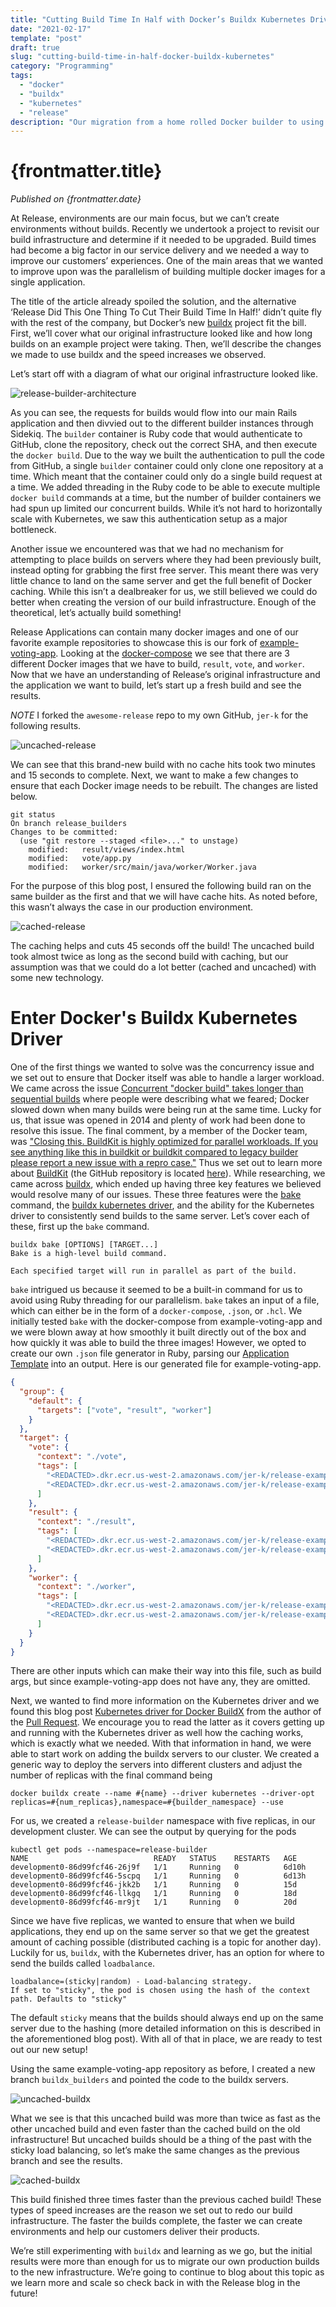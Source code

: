 ```yaml
---
title: "Cutting Build Time In Half with Docker’s Buildx Kubernetes Driver"
date: "2021-02-17"
template: "post"
draft: true
slug: "cutting-build-time-in-half-docker-buildx-kubernetes"
category: "Programming"
tags:
  - "docker"
  - "buildx"
  - "kubernetes"
  - "release"
description: "Our migration from a home rolled Docker builder to using Docker's Buildkit and Buildx tools."
---
```


# {frontmatter.title}

<PublishedOnReleaseBlog />

_Published on {frontmatter.date}_

At Release, environments are our main focus, but we can’t create environments without builds. Recently we undertook a
project to revisit our build infrastructure and determine if it needed to be upgraded. Build times had become a big
factor in our service delivery and we needed a way to improve our customers’ experiences. One of the main areas that
we wanted to improve upon was the parallelism of building multiple docker images for a single application.

The title of the article already spoiled the solution, and the alternative
‘Release Did This One Thing To Cut Their Build Time In Half!’ didn’t quite fly with the rest of the company,
but Docker’s new [buildx](https://github.com/docker/buildx) project fit the bill. First, we’ll cover what our original infrastructure looked like
and how long builds on an example project were taking. Then, we’ll describe the changes we made to use buildx and the
speed increases we observed.

Let’s start off with a diagram of what our original infrastructure looked like.

![release-builder-architecture](/post_images/release-builder-architecture.png)

As you can see, the requests for builds would flow into our main Rails application and then divvied out to the different
builder instances through Sidekiq. The `builder` container is Ruby code that would authenticate to GitHub, clone the
repository, check out the correct SHA, and then execute the `docker build`. Due to the way we built the authentication
to pull the code from GitHub, a single `builder` container could only clone one repository at a time. Which meant that
the container could only do a single build request at a time. We added threading in the Ruby code to be able to execute
multiple `docker build` commands at a time, but the number of builder containers we had spun up limited our concurrent
builds. While it’s not hard to horizontally scale with Kubernetes, we saw this authentication setup as a major bottleneck.

Another issue we encountered was that we had no mechanism for attempting to place builds on servers where they had been
previously built, instead opting for grabbing the first free server. This meant there was very little chance to land on
the same server and get the full benefit of Docker caching. While this isn’t a dealbreaker for us, we still believed we
could do better when creating the version of our build infrastructure. Enough of the theoretical, let’s actually build
something!

Release Applications can contain many docker images and one of our favorite example repositories to showcase this is our
fork of [example-voting-app](https://github.com/awesome-release/release-example-voting-app). Looking at the [docker-compose](https://github.com/awesome-release/release-example-voting-app/blob/master/docker-compose.yml) we see that there are 3 different Docker images
that we have to build, `result`, `vote`, and `worker`. Now that we have an understanding of Release’s original infrastructure
and the application we want to build, let’s start up a fresh build and see the results.

_NOTE_ I forked the `awesome-release` repo to my own GitHub, `jer-k` for the following results.

![uncached-release](/post_images/release-build-uncached.png)

We can see that this brand-new build with no cache hits took two minutes and 15 seconds to complete. Next, we want to
make a few changes to ensure that each Docker image needs to be rebuilt. The changes are listed below.

```
git status
On branch release_builders
Changes to be committed:
  (use "git restore --staged <file>..." to unstage)
	modified:   result/views/index.html
	modified:   vote/app.py
	modified:   worker/src/main/java/worker/Worker.java

```

For the purpose of this blog post, I ensured the following build ran on the same builder as the first and that we will
have cache hits. As noted before, this wasn’t always the case in our production environment.

![cached-release](/post_images/release-build-cached.png)

The caching helps and cuts 45 seconds off the build! The uncached build took almost twice as long as the second build
with caching, but our assumption was that we could do a lot better (cached and uncached) with some new technology.

# Enter Docker's Buildx Kubernetes Driver

One of the first things we wanted to solve was the concurrency issue and we set out to ensure that Docker itself was
able to handle a larger workload. We came across the issue [Concurrent "docker build" takes longer than sequential builds](https://github.com/moby/moby/issues/9656)
where people were describing what we feared; Docker slowed down when many builds were being run at the same time. Lucky
for us, that issue was opened in 2014 and plenty of work had been done to resolve this issue. The final comment, by a
member of the Docker team, was ["Closing this. BuildKit is highly optimized for parallel workloads. If you see anything like this in buildkit or buildkit compared to legacy builder please report a new issue with a repro case."](https://github.com/moby/moby/issues/9656#issuecomment-610476810)
Thus we set out to learn more about [BuildKit](https://docs.docker.com/develop/develop-images/build_enhancements/) (the GitHub repository is located [here](https://github.com/moby/buildkit)).
While researching, we came across [buildx](https://github.com/docker/buildx), which ended up having three key features we believed would resolve
many of our issues. These three features were the [bake](https://github.com/docker/buildx#buildx-bake-options-target) command, the [buildx kubernetes driver](https://github.com/docker/buildx#--driver-driver), and the
ability for the Kubernetes driver to consistently send builds to the same server. Let’s cover each of these,
first up the `bake` command.

```
buildx bake [OPTIONS] [TARGET...]
Bake is a high-level build command.

Each specified target will run in parallel as part of the build.
```

`bake` intrigued us because it seemed to be a built-in command for us to avoid using Ruby threading for our parallelism.
`bake` takes an input of a file, which can either be in the form of a `docker-compose`, `.json`, or `.hcl`. We initially
tested `bake` with the docker-compose from example-voting-app and we were blown away at how smoothly it built directly
out of the box and how quickly it was able to build the three images! However, we opted to create our own `.json` file
generator in Ruby, parsing our [Application Template]() into an output. Here is our generated file for example-voting-app.

```json
{
  "group": {
    "default": {
      "targets": ["vote", "result", "worker"]
    }
  },
  "target": {
    "vote": {
      "context": "./vote",
      "tags": [
        "<REDACTED>.dkr.ecr.us-west-2.amazonaws.com/jer-k/release-example-voting-app/vote:latest",
        "<REDACTED>.dkr.ecr.us-west-2.amazonaws.com/jer-k/release-example-voting-app/vote:buildx-builders"
      ]
    },
    "result": {
      "context": "./result",
      "tags": [
        "<REDACTED>.dkr.ecr.us-west-2.amazonaws.com/jer-k/release-example-voting-app/result:latest",
        "<REDACTED>.dkr.ecr.us-west-2.amazonaws.com/jer-k/release-example-voting-app/result:buildx-builders"
      ]
    },
    "worker": {
      "context": "./worker",
      "tags": [
        "<REDACTED>.dkr.ecr.us-west-2.amazonaws.com/jer-k/release-example-voting-app/worker:latest",
        "<REDACTED>.dkr.ecr.us-west-2.amazonaws.com/jer-k/release-example-voting-app/worker:buildx-builders"
      ]
    }
  }
}
```

There are other inputs which can make their way into this file, such as build args, but since example-voting-app does not
have any, they are omitted.

Next, we wanted to find more information on the Kubernetes driver and we found this blog post [Kubernetes driver for Docker BuildX](https://medium.com/nttlabs/buildx-kubernetes-ad0fe59b0c64)
from the author of the [Pull Request](https://github.com/docker/buildx/pull/167). We encourage you to read the latter as it covers getting up and running with
the Kubernetes driver as well how the caching works, which is exactly what we needed. With that information in hand, we
were able to start work on adding the buildx servers to our cluster. We created a generic way to deploy the servers into
different clusters and adjust the number of replicas with the final command being

```
docker buildx create --name #{name} --driver kubernetes --driver-opt replicas=#{num_replicas},namespace=#{builder_namespace} --use
```

For us, we created a `release-builder` namespace with five replicas, in our development cluster. We can see the output
by querying for the pods

```
kubectl get pods --namespace=release-builder
NAME                            READY   STATUS    RESTARTS   AGE
development0-86d99fcf46-26j9f   1/1     Running   0          6d10h
development0-86d99fcf46-5scpq   1/1     Running   0          6d13h
development0-86d99fcf46-jkk2b   1/1     Running   0          15d
development0-86d99fcf46-llkgq   1/1     Running   0          18d
development0-86d99fcf46-mr9jt   1/1     Running   0          20d
```

Since we have five replicas, we wanted to ensure that when we build applications, they end up on the same server so
that we get the greatest amount of caching possible (distributed caching is a topic for another day). Luckily for us,
`buildx`, with the Kubernetes driver, has an option for where to send the builds called `loadbalance`.

```
loadbalance=(sticky|random) - Load-balancing strategy.
If set to "sticky", the pod is chosen using the hash of the context path. Defaults to "sticky"
```

The default `sticky` means that the builds should always end up on the same server due to the hashing
(more detailed information on this is described in the aforementioned blog post). With all of that in place, we are
ready to test out our new setup!

Using the same example-voting-app repository as before, I created a new branch `buildx_builders` and pointed the code
to the buildx servers.

![uncached-buildx](/post_images/release-buildx-uncached.png)

What we see is that this uncached build was more than twice as fast as the other uncached build and even faster than
the cached build on the old infrastructure! But uncached builds should be a thing of the past with the sticky load
balancing, so let’s make the same changes as the previous branch and see the results.

![cached-buildx](/post_images/release-buildx-cached.png)

This build finished three times faster than the previous cached build! These types of speed increases are the reason we
set out to redo our build infrastructure. The faster the builds complete, the faster we can create environments and help
our customers deliver their products.

We’re still experimenting with `buildx` and learning as we go, but the initial results were more than enough for us to
migrate our own production builds to the new infrastructure. We’re going to continue to blog about this topic as we
learn more and scale so check back in with the Release blog in the future!

